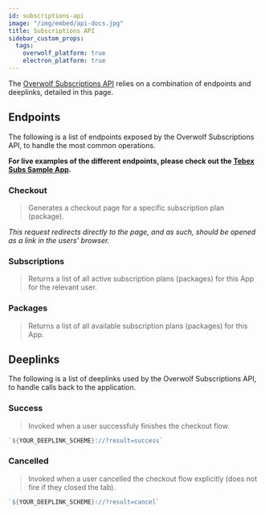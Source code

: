 ```yaml
---
id: subscriptions-api
image: "/img/embed/api-docs.jpg"
title: Subscriptions API
sidebar_custom_props:
  tags:
    overwolf_platform: true
    electron_platform: true
---
```


The [Overwolf Subscriptions API](/start/monetize-your-app/subscriptions) relies on a combination of endpoints and deeplinks, detailed in this page.

## Endpoints

The following is a list of endpoints exposed by the Overwolf Subscriptions API, to handle the most common operations.

**For live examples of the different endpoints, please check out the [Tebex Subs Sample App](https://github.com/overwolf/tebex-subs-sample).**

### Checkout

> Generates a checkout page for a specific subscription plan (package).


<Checkout/>

*This request redirects directly to the page, and as such, should be opened as a link in the users' browser.*

### Subscriptions

> Returns a list of all active subscription plans (packages) for this App for the relevant user.


<Subscriptions/>

### Packages

> Returns a list of all available subscription plans (packages) for this App.


<Packages/>

## Deeplinks

The following is a list of deeplinks used by the Overwolf Subscriptions API, to handle calls back to the application.

### Success

> Invoked when a user successfuly finishes the checkout flow.

```js
`${YOUR_DEEPLINK_SCHEME}://?result=success`
```

### Cancelled

> Invoked when a user cancelled the checkout flow explicitly (does not fire if they closed the tab).

```js
`${YOUR_DEEPLINK_SCHEME}://?result=cancel`
```
